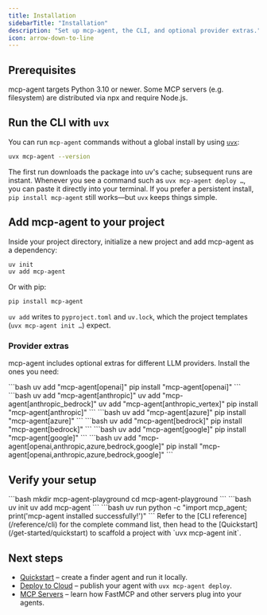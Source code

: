 ```yaml
---
title: Installation
sidebarTitle: "Installation"
description: "Set up mcp-agent, the CLI, and optional provider extras."
icon: arrow-down-to-line
---
```


## Prerequisites

<CardGroup cols={2}>
  <Card title="Python 3.10+" icon="python">
    mcp-agent targets Python 3.10 or newer.
  </Card>
  <Card title="Node.js (optional)" icon="node-js">
    Some MCP servers (e.g. filesystem) are distributed via npx and require Node.js.
  </Card>
</CardGroup>

## Run the CLI with `uvx`

You can run `mcp-agent` commands without a global install by using [`uvx`](https://docs.astral.sh/uv/reference/cli/#uvx):

```bash
uvx mcp-agent --version
```

The first run downloads the package into uv's cache; subsequent runs are instant. Whenever you see a command such as `uvx mcp-agent deploy …`, you can paste it directly into your terminal. If you prefer a persistent install, `pip install mcp-agent` still works—but `uvx` keeps things simple.

## Add mcp-agent to your project

Inside your project directory, initialize a new project and add mcp-agent as a dependency:

```bash
uv init
uv add mcp-agent
```

Or with pip:

```bash
pip install mcp-agent
```

`uv add` writes to `pyproject.toml` and `uv.lock`, which the project templates (`uvx mcp-agent init …`) expect.

### Provider extras

mcp-agent includes optional extras for different LLM providers. Install the ones you need:

<AccordionGroup>
  <Accordion title="OpenAI">
    ```bash
    uv add "mcp-agent[openai]"
    pip install "mcp-agent[openai]"
    ```

  </Accordion>

  <Accordion title="Anthropic">
    ```bash
    uv add "mcp-agent[anthropic]"
    uv add "mcp-agent[anthropic_bedrock]"
    uv add "mcp-agent[anthropic_vertex]"
    pip install "mcp-agent[anthropic]"
    ```

  </Accordion>

  <Accordion title="Azure OpenAI">
    ```bash
    uv add "mcp-agent[azure]"
    pip install "mcp-agent[azure]"
    ```

  </Accordion>

  <Accordion title="AWS Bedrock">
    ```bash
    uv add "mcp-agent[bedrock]"
    pip install "mcp-agent[bedrock]"
    ```

  </Accordion>

  <Accordion title="Google Gemini">
    ```bash
    uv add "mcp-agent[google]"
    pip install "mcp-agent[google]"
    ```

  </Accordion>

  <Accordion title="All Providers">
    ```bash
    uv add "mcp-agent[openai,anthropic,azure,bedrock,google]"
    pip install "mcp-agent[openai,anthropic,azure,bedrock,google]"
    ```

  </Accordion>
</AccordionGroup>

## Verify your setup

<Steps>
  <Step title="Create a project folder">
    ```bash
    mkdir mcp-agent-playground
    cd mcp-agent-playground
    ```
  </Step>

  <Step title="Install dependencies">
    ```bash
    uv init
    uv add mcp-agent
    ```
  </Step>

  <Step title="Smoke test">
    ```bash
    uv run python -c "import mcp_agent; print('mcp-agent installed successfully!')"
    ```
  </Step>
</Steps>

<Tip>
  Refer to the [CLI reference](/reference/cli) for the complete command list, then head to the [Quickstart](/get-started/quickstart) to scaffold a project with `uvx mcp-agent init`.
</Tip>

## Next steps

- [Quickstart](/get-started/quickstart) – create a finder agent and run it locally.
- [Deploy to Cloud](/get-started/cloud) – publish your agent with `uvx mcp-agent deploy`.
- [MCP Servers](/mcp-agent-sdk/mcp/overview) – learn how FastMCP and other servers plug into your agents.
